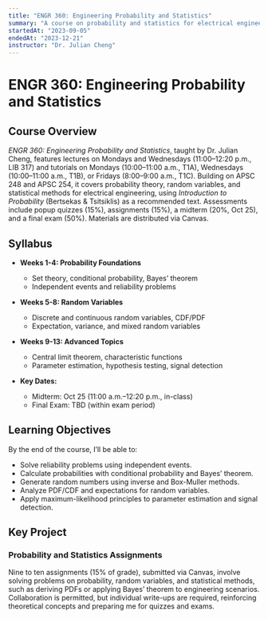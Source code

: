 ```yaml
---
title: "ENGR 360: Engineering Probability and Statistics"
summary: "A course on probability and statistics for electrical engineering applications."
startedAt: "2023-09-05"
endedAt: "2023-12-21"
instructor: "Dr. Julian Cheng"
---
```


# ENGR 360: Engineering Probability and Statistics

## Course Overview

*ENGR 360: Engineering Probability and Statistics*, taught by Dr. Julian Cheng, features lectures on Mondays and Wednesdays (11:00–12:20 p.m., LIB 317) and tutorials on Mondays (10:00–11:00 a.m., T1A), Wednesdays (10:00–11:00 a.m., T1B), or Fridays (8:00–9:00 a.m., T1C). Building on APSC 248 and APSC 254, it covers probability theory, random variables, and statistical methods for electrical engineering, using *Introduction to Probability* (Bertsekas & Tsitsiklis) as a recommended text. Assessments include popup quizzes (15%), assignments (15%), a midterm (20%, Oct 25), and a final exam (50%). Materials are distributed via Canvas.

## Syllabus

- **Weeks 1-4: Probability Foundations**  
  - Set theory, conditional probability, Bayes’ theorem  
  - Independent events and reliability problems  

- **Weeks 5-8: Random Variables**  
  - Discrete and continuous random variables, CDF/PDF  
  - Expectation, variance, and mixed random variables  

- **Weeks 9-13: Advanced Topics**  
  - Central limit theorem, characteristic functions  
  - Parameter estimation, hypothesis testing, signal detection  

- **Key Dates:**  
  - Midterm: Oct 25 (11:00 a.m.–12:20 p.m., in-class)  
  - Final Exam: TBD (within exam period)  

## Learning Objectives

By the end of the course, I’ll be able to:  
- Solve reliability problems using independent events.  
- Calculate probabilities with conditional probability and Bayes’ theorem.  
- Generate random numbers using inverse and Box-Muller methods.  
- Analyze PDF/CDF and expectations for random variables.  
- Apply maximum-likelihood principles to parameter estimation and signal detection.  

## Key Project

### Probability and Statistics Assignments  
Nine to ten assignments (15% of grade), submitted via Canvas, involve solving problems on probability, random variables, and statistical methods, such as deriving PDFs or applying Bayes’ theorem to engineering scenarios. Collaboration is permitted, but individual write-ups are required, reinforcing theoretical concepts and preparing me for quizzes and exams.